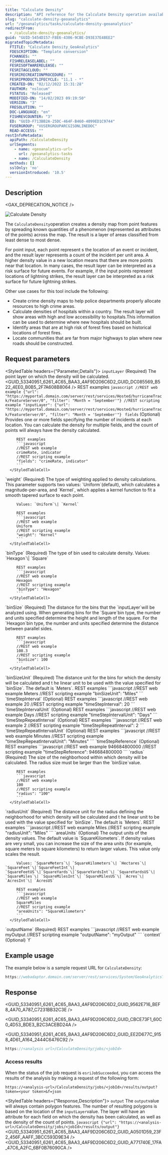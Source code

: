 ```yaml
---
title: "Calculate Density"
description: "API reference for the Calculate Density operation available through the ArcGIS GeoAnalytics Server service."
slug: "calculate-density-geoanalytics"
url: "/geoanalytics/tasks/calculate-density-geoanalytics"
redirectFrom:
  - /calculate-density-geoanalytics/
guid: "GUID-5454D157-F8E6-4306-9CBE-D93E37E48EE2"
migratedTopicMetadata:
  FTITLE: "Calculate Density_GeoAnalytics"
  FDESCRIPTION: "Template conversion"
  FCHANGES: ""
  FISHRELEASELABEL: ""
  FESRISOFTWARERELEASE: ""
  FESRITAGCLOUD: ""
  FESRIRECREATIONPROCEDURE: ""
  FESRIPRODUCTLIFECYCLE: "11.1 - *"
  CREATED-ON: "02/12/2022 15:31:28"
  FAUTHOR: "nslocum"
  FSTATUS: "Released"
  MODIFIED-ON: "14/02/2023 09:19:50"
  VERSION: "3"
  FRESOLUTION: ""
  DOC-LANGUAGE: "en"
  FISHREVCOUNTER: "3"
  ED: "GUID-F713BB2A-25DC-464F-B460-4099ED1C9744"
  FUSERGROUP: "VUSERGROUPARCGISONLINEDOC"
  READ-ACCESS: ""
restInfoMetadata:
  apiPath: /CalculateDensity
  urlSegments:
    - name: <geoanalytics-url>
      url: /geoanalytics-tasks
    - name: /CalculateDensity
  methods: []
  sslOnly: 'no'
  versionIntroduced: '10.5'
---
```



## Description

<GAX_DEPRECATION_NOTICE />

![Calculate Density](../../images/GUID-FB10A2DD-8A71-424A-9AE4-3B583D707D15-web.png)

The `CalculateDensity`operation creates a density map from point features by spreading known quantities of a phenomenon
(represented as attributes of the points) across the map. The result is a layer of areas classified from least dense to most dense.

For point input, each point represent s the location of an event or incident, and the result layer represents a count of
the incident per unit area. A higher density value in a new location means that there are more points near that location.
In many cases, the result layer can be interpreted as a risk surface for future events. For example, if the input points
represent locations of lightning strikes, the result layer can be interpreted as a risk surface for future lightning strikes.

Other use cases for this tool include the following:

-   Create crime density maps to help police departments properly allocate resources to high crime areas.
-   Calculate densities of hospitals within a country. The result layer will show areas with high and low accessibility to hospitals.This information can be used to determine where new hospitals should be built.
-   Identify areas that are at high risk of forest fires based on historical locations of forest fires.
-   Locate communities that are far from major highways to plan where new roads should be constructed.

##  Request parameters 

<StyledTable headers={"Parameter,Details"}>
   <StyledTableRow>
      <StyledTableCell cellStyle="markdown">
         `inputLayer`
         (Required)
      </StyledTableCell>
      <StyledTableCell cellStyle="markdown">
         The point layer on which the density will be calculated.
         <GUID_53340951_6261_4C65_BAA3_4AF9D206C6D2_GUID_DC085569_B522_4EE0_B0B5_2F7A608B8064 />
         REST examples
         ```javascript
         //REST web example
         {"url": "https://myportal.domain.com/server/rest/services/Hosted/hurricaneTrack/FeatureServer/0", "filter": "Month = 'September'"}
         //REST scripting example
         "inputLayer": {"url": "https://myportal.domain.com/server/rest/services/Hosted/hurricaneTrack/FeatureServer/0", "filter": "Month = 'September'"}
         ```
      </StyledTableCell>
   </StyledTableRow>
   <StyledTableRow>
      <StyledTableCell cellStyle="markdown">
         `fields`
         (Optional)
      </StyledTableCell>
      <StyledTableCell cellStyle="markdown">
         Provides one or more fields specifying the number of incidents at each location. You can calculate the density for multiple fields, and the count of points will always have the density calculated.
         
         REST examples
         ```javascript
         //REST web example
         crimeRate, indicator
         //REST scripting example
         "fields": "crimeRate, indicator"
         ```
      </StyledTableCell>
   </StyledTableRow>
   <StyledTableRow>
      <StyledTableCell cellStyle="markdown">
         `weight`
         (Required)
      </StyledTableCell>
      <StyledTableCell cellStyle="markdown">
         The type of weighting applied to density calculations. This parameter supports two values: `Uniform`(default), which calculates a magnitude-per-area, and `Kernel`, which applies a kernel function to fit a smooth tapered surface to each point.
         
         Values: `Uniform`\| `Kernel`
         
         REST examples
         ```javascript
         //REST web example
         Uniform
         //REST scripting example
         "weight": "Kernel"
         ```
      </StyledTableCell>
   </StyledTableRow>
   <StyledTableRow>
      <StyledTableCell cellStyle="markdown">
         `binType`
         (Required)
      </StyledTableCell>
      <StyledTableCell cellStyle="markdown">
         The type of bin used to calculate density.
         <GUID_53340951_6261_4C65_BAA3_4AF9D206C6D2_GUID_E865B21A_4ACA_493E_89BA_297EB71E7033 />
         Values: `Hexagon`\| `Square`
         
         REST examples
         ```javascript
         //REST web example
         Hexagon
         //REST scripting example
         "binType": "Hexagon"
         ```
      </StyledTableCell>
   </StyledTableRow>
   <StyledTableRow>
      <StyledTableCell cellStyle="markdown">
         `binSize`
         (Required)
      </StyledTableCell>
      <StyledTableCell cellStyle="markdown">
         The distance for the bins that the `inputLayer`will be analyzed using. When generating bins for the `Square`bin type, the number and units specified determine the height and length of the square. For the `Hexagon`bin type, the number and units specified determine the distance between parallel sides.

         REST examples
         ```javascript
         //REST web example
         108.3
         //REST scripting example
         "binSize": 100
         ```
      </StyledTableCell>
   </StyledTableRow>
   <StyledTableRow>
      <StyledTableCell cellStyle="markdown">
         `binSizeUnit`
         (Required)
      </StyledTableCell>
      <StyledTableCell cellStyle="markdown">
         The distance unit for the bins for which the density will be calculated and t he linear unit to be used with the value specified for `binSize`. The default is `Meters`.
         <GUID_53340951_6261_4C65_BAA3_4AF9D206C6D2_GUID_8280F941_0439_4805_B034_1E224F28280C />
         REST examples
         ```javascript
         //REST web example
         Meters
         //REST scripting example
         "binSizeUnit": "Miles"
         ```
      </StyledTableCell>
   </StyledTableRow>
   <StyledTableRow>
      <StyledTableCell cellStyle="markdown">
         `timeStepInterval`
         (Optional)
      </StyledTableCell>
      <StyledTableCell cellStyle="markdown">
         <GUID_53340951_6261_4C65_BAA3_4AF9D206C6D2_GUID_A6FED648_EF3E_4164_8718_D12E25E834F0 />
         REST examples
         ```javascript
         //REST web example
         20
         //REST scripting example
         "timeStepInterval": 20
         ```
      </StyledTableCell>
   </StyledTableRow>
   <StyledTableRow>
      <StyledTableCell cellStyle="markdown">
         `timeStepIntervalUnit`
         (Optional)
      </StyledTableCell>
      <StyledTableCell cellStyle="markdown">
         <GUID_53340951_6261_4C65_BAA3_4AF9D206C6D2_GUID_22C271BC_367D_4DB7_A325_85FDF16AE790 />
         <GUID_53340951_6261_4C65_BAA3_4AF9D206C6D2_GUID_A7CEF6BC_29BB_4AF8_9B53_DC19BA1D336E />
         REST examples
         ```javascript
         //REST web example
         Days
         //REST scripting example
         "timeStepIntervalUnit": "Days"
         ```
      </StyledTableCell>
   </StyledTableRow>
   <StyledTableRow>
      <StyledTableCell cellStyle="markdown">
         `timeStepRepeatInterval`
         (Optional)
      </StyledTableCell>
      <StyledTableCell cellStyle="markdown">
         <GUID_53340951_6261_4C65_BAA3_4AF9D206C6D2_GUID_DCBBCD5F_96A0_45B7_94A9_BEA8897EA77E />
         REST examples
         ```javascript
         //REST web example
         2
         //REST scripting example
         "timeStepRepeatInterval": 2
         ```
      </StyledTableCell>
   </StyledTableRow>
   <StyledTableRow>
      <StyledTableCell cellStyle="markdown">
         `timeStepRepeatIntervalUnit`
         (Optional)
      </StyledTableCell>
      <StyledTableCell cellStyle="markdown">
         <GUID_53340951_6261_4C65_BAA3_4AF9D206C6D2_GUID_22C271BC_367D_4DB7_A325_85FDF16AE790 />
         REST examples
         ```javascript
         //REST web example
         Minutes
         //REST scripting example
         "timeStepRepeatIntervalUnit": "Minutes"
         ```
      </StyledTableCell>
   </StyledTableRow>
   <StyledTableRow>
      <StyledTableCell cellStyle="markdown">
         `timeStepReference`
         (Optional)
      </StyledTableCell>
      <StyledTableCell cellStyle="markdown">
         <GUID_53340951_6261_4C65_BAA3_4AF9D206C6D2_GUID_D6DCDDB8_9F57_44CC_9B81_08958F087009 />
         REST examples
         ```javascript
         //REST web example
         946684800000
         //REST scripting example
         "timeStepReference": 946684800000
         ```
      </StyledTableCell>
   </StyledTableRow>
   <StyledTableRow>
      <StyledTableCell cellStyle="markdown">
         `radius`
         (Required)
      </StyledTableCell>
      <StyledTableCell cellStyle="markdown">
         The size of the neighborhood within which density will be calculated. The radius size must be larger than the `binSize`value.

         REST examples
         ```javascript
         //REST web example
         100
         //REST scripting example
         "radius": "100"
         ```
      </StyledTableCell>
   </StyledTableRow>
   <StyledTableRow>
      <StyledTableCell cellStyle="markdown">
         `radiusUnit`
         (Required)
      </StyledTableCell>
      <StyledTableCell cellStyle="markdown">
         The distance unit for the radius defining the neighborhood for which density will be calculated and t he linear unit to be used with the value specified for `binSize`. The default is `Meters`.
         <GUID_53340951_6261_4C65_BAA3_4AF9D206C6D2_GUID_8280F941_0439_4805_B034_1E224F28280C />
         REST examples
         ```javascript
         //REST web example
         Miles
         //REST scripting example
         "radiusUnit": "Miles"
         ```
      </StyledTableCell>
   </StyledTableRow>
   <StyledTableRow>
      <StyledTableCell cellStyle="markdown">
         `areaUnits`
         (Optional)
      </StyledTableCell>
      <StyledTableCell cellStyle="markdown">
         The output units of the density values. The default value is `SquareKilometers`. If density values are very small, you can increase the size of the area units (for example, square meters to square kilometers) to return larger values. This value only scales the result.

         Values: `SquareMeters`\| `SquareKilometers`\| `Hectares`\| `SquareFeet`\|`SquareFeetInt`\| `SquareFeetUS`\|`SquareYards`\|`SquareYardsInt`\| `SquareYardsUS`\| `SquareMiles`\| `SquareMilesInt`\| `SquareMilesUS`\| `Acres`\| `AcresInt`\| `AcresUS`

         REST examples
         ```javascript
         //REST web example
         SquareMiles
         //REST scripting example
         "areaUnits": "SquareKilometers"
         ```
      </StyledTableCell>
   </StyledTableRow>
   <StyledTableRow>
      <StyledTableCell cellStyle="markdown">
         `outputName`
         (Required)
      </StyledTableCell>
      <StyledTableCell cellStyle="markdown">
         <GUID_53340951_6261_4C65_BAA3_4AF9D206C6D2_GUID_B66A5391_775F_4E9A_B717_F84D52A10572 />
         REST examples
         ```javascript
         //REST web example
         myOutput
         //REST scripting example
         "outputName": "myOutput"
         ```
      </StyledTableCell>
   </StyledTableRow>
   <StyledTableRow>
      <StyledTableCell cellStyle="markdown">
         `context`
         (Optional)
      </StyledTableCell>
      <StyledTableCell cellStyle="markdown">
         <GUID_53340951_6261_4C65_BAA3_4AF9D206C6D2_GUID_E671F554_89D2_4CAD_B032_525E1CE90C18 />
         <GUID_53340951_6261_4C65_BAA3_4AF9D206C6D2_GUID_9BD8524A_A4D0_4128_876A_6CA8568233A7 />
      </StyledTableCell>
   </StyledTableRow>
   <StyledTableRow>
      <StyledTableCell cellStyle="markdown">
         `f`
      </StyledTableCell>
      <StyledTableCell cellStyle="markdown">
         <GUID_53340951_6261_4C65_BAA3_4AF9D206C6D2_GUID_9B5D5783_E386_45F7_8EA8_88843A1BB484 />
         <GUID_53340951_6261_4C65_BAA3_4AF9D206C6D2_GUID_C771449E_6BA7_4CB4_9328_2C855A14B2B2 />
      </StyledTableCell>
   </StyledTableRow>
</StyledTable>

## Example usage

The example below is a sample request URL for `CalculateDensity`:

```javascript
https://webadaptor.domain.com/server/rest/services/System/GeoAnalyticsTools/GPServer/CalculateDensity/submitJob?inputLayer={"url":"https://webadaptor.domain.com/server/rest/services/Hurricane/hurricaneTrack/0"&bintype=Hexagon&binSize=108.3&binSizeUnit=Meters&fields="classed_magnitude"&weight=Uniform&timeStepInterval=20&timeStepIntervalUnit=Minutes&timeStepRepeatInterval=1&timeStepRepeatIntervalUnit=Days&timeStepReference=946684800000&radius=10&radiusUnit=NauticalMiles&areaUnits=SquareMiles&outputName=myOutput&context={"extent":{"xmin":-122.68,"ymin":45.53,"xmax":-122.45,"ymax":45.6,"spatialReference":{"wkid":4326}}}&f=json
```

 

## Response

<GUID_53340951_6261_4C65_BAA3_4AF9D206C6D2_GUID_9562E716_BEF8_4A70_A787_C7231BB32C3E />

<GUID_53340951_6261_4C65_BAA3_4AF9D206C6D2_GUID_CBCE73F1_60C0_4D53_BDE3_B2C3ACEBD24A />

<GUID_53340951_6261_4C65_BAA3_4AF9D206C6D2_GUID_EE2D677C_9158_4D61_A164_2444C6476C92 />

```javascript
https://<analysis url>/CalculateDensity/jobs/<jobId>
```


### Access results

When the status of the job request is `esriJobSucceeded`, you can access the results of the analysis by making a request of the following form:

```other
https://<analysis-url>/CalculateDensity/jobs/<jobId>/results/output?token=<your token>&f=json
```

<StyledTable headers={"Response,Description"}>
   <StyledTableRow>
      <StyledTableCell cellStyle="markdown">
         `output`
      </StyledTableCell>
      <StyledTableCell cellStyle="markdown">
         The `output`value will always contain polygon features. The number of resulting polygons is based on the location of the `inputLayer`value.
         The layer will have an attribute for each field on which the density has been calculated, as well as the density of the count of points.
         ```javascript
         {"url": "https://<analysis-url>/CalculateDensity/jobs/<jobId>/results/output"}
         ```
         <GUID_53340951_6261_4C65_BAA3_4AF9D206C6D2_GUID_A0501D59_23F2_456F_AAFF_3BCC593D9E34 />
         <GUID_53340951_6261_4C65_BAA3_4AF9D206C6D2_GUID_A771740E_17FA_47C6_A2FC_6BF0B76090CA />
      </StyledTableCell>
   </StyledTableRow>
</StyledTable>
